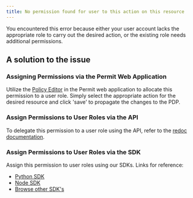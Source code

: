 ```yaml
---
title: No permission found for user to this action on this resource
---
```


You encountered this error because either your user account lacks the appropriate role to carry out the desired action, or the existing
role needs additional permissions.

## A solution to the issue

### Assigning Permissions via the Permit Web Application

Utilize the [Policy Editor](https://app.permit.io/policy-editor) in the Permit web application to allocate this permission to a user role.
Simply select the appropriate action for the desired resource and click 'save' to propagate the changes to the PDP.

### Assign Permissions to User Roles via the API

To delegate this permission to a user role using the API, refer to the [redoc documentation](https://api.permit.io/v2/redoc#tag/Role-Assignments/operation/assign_role).

### Assign Permissions to User Roles via the SDK

Assign this permission to user roles using our SDKs. Links for reference:

- [Python SDK](https://docs.permit.io/sdk/python/role/assign-role)
- [Node SDK](https://docs.permit.io/sdk/nodejs/role/assign-role)
- [Browse other SDK's](/category/-sdks)
